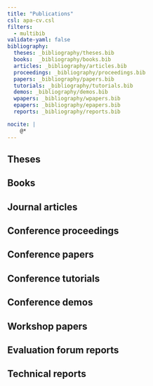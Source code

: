 ```yaml
---
title: "Publications"
csl: apa-cv.csl
filters:
  - multibib
validate-yaml: false
bibliography:
  theses: _bibliography/theses.bib
  books:  _bibliography/books.bib
  articles: _bibliography/articles.bib
  proceedings: _bibliography/proceedings.bib
  papers: _bibliography/papers.bib
  tutorials: _bibliography/tutorials.bib
  demos: _bibliography/demos.bib
  wpapers: _bibliography/wpapers.bib
  epapers: _bibliography/epapers.bib
  reports: _bibliography/reports.bib

nocite: |
    @*
---
```


## Theses

::: {#refs-theses}
:::

## Books

::: {#refs-books}
:::

## Journal articles

::: {#refs-articles}
:::

## Conference proceedings

::: {#refs-proceedings}
:::

## Conference papers

::: {#refs-papers}
:::

## Conference tutorials

::: {#refs-tutorials}
:::

## Conference demos

::: {#refs-demos}
:::

## Workshop papers

::: {#refs-wpapers}
:::

## Evaluation forum reports

::: {#refs-epapers}
:::

## Technical reports

::: {#refs-reports}
:::
